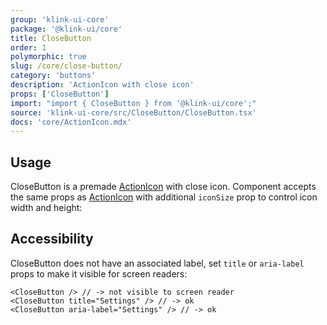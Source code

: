```yaml
---
group: 'klink-ui-core'
package: '@klink-ui/core'
title: CloseButton
order: 1
polymorphic: true
slug: /core/close-button/
category: 'buttons'
description: 'ActionIcon with close icon'
props: ['CloseButton']
import: "import { CloseButton } from '@klink-ui/core';"
source: 'klink-ui-core/src/CloseButton/CloseButton.tsx'
docs: 'core/ActionIcon.mdx'
---
```



## Usage

CloseButton is a premade [ActionIcon](/core/action-icon/) with close icon.
Component accepts the same props as [ActionIcon](/core/action-icon/)
with additional `iconSize` prop to control icon width and height:

<Demo data={CloseButtonDemos.usage} />

## Accessibility

CloseButton does not have an associated label, set `title` or `aria-label` props to make it visible for screen readers:

```tsx
<CloseButton /> // -> not visible to screen reader
<CloseButton title="Settings" /> // -> ok
<CloseButton aria-label="Settings" /> // -> ok
```
